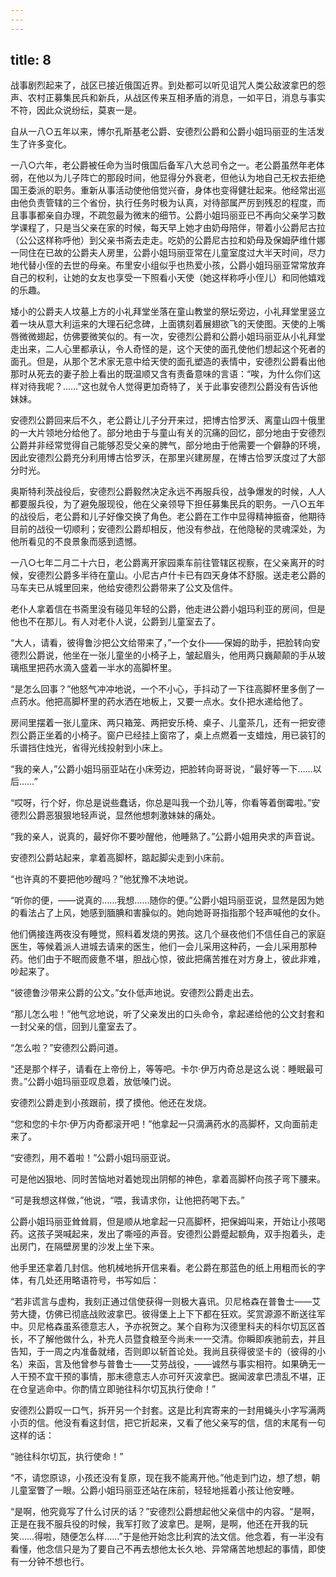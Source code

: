 ```yaml
---
---
---
```

title: 8
---





战事剧烈起来了，战区已接近俄国近界。到处都可以听见诅咒人类公敌波拿巴的怨声、农村正募集民兵和新兵，从战区传来互相矛盾的消息，一如平日，消息与事实不符，因此众说纷纭，莫衷一是。

自从一八○五年以来，博尔孔斯基老公爵、安德烈公爵和公爵小姐玛丽亚的生活发生了许多变化。

一八○六年，老公爵被任命为当时俄国后备军八大总司令之一。老公爵虽然年老体弱，在他以为儿子阵亡的那段时间，他显得分外衰老，但他认为地自己无权去拒绝国王委派的职务。重新从事活动使他倍觉兴奋，身体也变得健壮起来。他经常出巡由他负责管辖的三个省份，执行任务时极为认真，对待部属严厉到残忍的程度，而且事事都亲自办理，不疏忽最为微末的细节。公爵小姐玛丽亚已不再向父亲学习数学课程了，只是当父亲在家的时候，每天早上她才由奶母陪伴，带着小公爵尼古拉（公公这样称呼他）到父亲书斋去走走。吃奶的公爵尼古拉和奶母及保姆萨维什娜一同住在已故的公爵夫人房里，公爵小姐玛丽亚常在儿童室度过大半天时间，尽力地代替小侄的去世的母亲。布里安小组似乎也热爱小孩，公爵小姐玛丽亚常常放弃自己的权利，让她的女友也享受一下照看小天使（她这样称呼小侄儿）和同他嬉戏的乐趣。

矮小的公爵夫人坟墓上方的小礼拜堂坐落在童山教堂的祭坛旁边，小礼拜堂里竖立着一块从意大利运来的大理石纪念碑，上面镌刻着展翅欲飞的天使图。天使的上嘴唇微微翅起，仿佛要微笑似的。有一次，安德烈公爵和公爵小姐玛丽亚从小礼拜堂走出来，二人心里都承认，令人奇怪的是，这个天使的面孔使他们想起这个死者的面孔。但是，从那个艺术家无意中给天使的面孔塑造的表情中，安德烈公爵看出他那时从死去的妻子脸上看出的既温顺又含有责备意味的言语：“唉，为什么你们这样对待我呢？……”这也就令人觉得更加奇特了，关于此事安德烈公爵没有告诉他妹妹。

安德烈公爵回来后不久，老公爵让儿子分开来过，把博古恰罗沃、离童山四十俄里的一大片领地分给他了。部分地由于与童山有关的沉痛的回忆，部分地由于安德烈公爵并非经常觉得自己能够忍受父亲的脾气，部分地由于他需要一个僻静的环境，因此安德烈公爵充分利用博古恰罗沃，在那里兴建房屋，在博古恰罗沃度过了大部分时光。

奥斯特利茨战役后，安德烈公爵毅然决定永远不再服兵役，战争爆发的时候，人人都要服兵役，为了避免服现役，他在父亲领导下担任募集民兵的职务。一八○五年的战役后，老公爵和儿子好像交换了角色。老公爵在工作中显得精神振奋，他期待目前的战役一切顺利；安德烈公爵却相反，他没有参战，在他隐秘的灵魂深处，为他所看见的不良景象而感到遗憾。

一八○七年二月二十六日，老公爵离开家园乘车前往管辖区视察，在父亲离开的时候，安德烈公爵多半待在童山。小尼古卢什卡已有四天身体不舒服。送走老公爵的马车夫已从城里回来，他给安德烈公爵带来了公文及信件。

老仆人拿着信在书斋里没有碰见年轻的公爵，他走进公爵小姐玛利亚的房间，但是他也不在那儿。有人对老仆人说，公爵到儿童室去了。

“大人，请看，彼得鲁沙把公文给带来了，”一个女仆——保姆的助手，把脸转向安德烈公爵说，他坐在一张儿童坐的小椅子上，皱起眉头，他用两只巍颠颠的手从玻璃瓶里把药水滴入盛着一半水的高脚杯里。

“是怎么回事？”他怒气冲冲地说，一个不小心，手抖动了一下往高脚杯里多倒了一点药水。他把高脚杯里的药水洒在地板上，又要一点水。女仆把水递给他了。

房间里摆着一张儿童床、两只箱笼、两把安乐椅、桌子、儿童茶几，还有一把安德烈公爵正坐着的小椅子。窗户已经挂上窗帘了，桌上点燃着一支蜡烛，用已装钉的乐谱挡住烛光，省得光线投射到小床上。

“我的亲人，”公爵小姐玛丽亚站在小床旁边，把脸转向哥哥说，“最好等一下……以后……”

“哎呀，行个好，你总是说些蠢话，你总是叫我一个劲儿等，你看等着倒霉啦。”安德烈公爵恶狠狠地轻声说，显然他想刺激妹妹的痛处。

“我的亲人，说真的，最好你不要吵醒他，他睡熟了。”公爵小姐用央求的声音说。

安德烈公爵站起来，拿着高脚杯，踮起脚尖走到小床前。

“也许真的不要把他吵醒吗？”他犹豫不决地说。

“听你的便，——说真的……我想……随你的便。”公爵小姐玛丽亚说，显然是因为她的看法占了上风，她感到腼腆和害臊似的。她向她哥哥指指那个轻声喊他的女仆。

他们俩接连两夜没有睡觉，照料着发烧的男孩。这几个昼夜他们不信任自己的家庭医生，等候着派人进城去请来的医生，他们一会儿采用这种药，一会儿采用那种药。他们由于不眠而疲惫不堪，胆战心惊，彼此把痛苦推在对方身上，彼此非难，吵起来了。

“彼德鲁沙带来公爵的公文。”女仆低声地说。安德烈公爵走出去。

“那儿怎么啦！”他气忿地说，听了父亲发出的口头命令，拿起递给他的公文封套和一封父亲的信，回到儿童室去了。

“怎么啦？”安德烈公爵问道。

“还是那个样子，请看在上帝份上，等等吧。卡尔·伊万内奇总是这么说：睡眠最可贵。”公爵小姐玛丽亚叹息着，放低嗓门说。

安德烈公爵走到小孩跟前，摸了摸他。他还在发烧。

“您和您的卡尔·伊万内奇都滚开吧！”他拿起一只滴满药水的高脚杯，又向面前走来了。

“安德烈，用不着啦！”公爵小姐玛丽亚说。

可是他凶狠地、同时苦恼地对着她现出阴郁的神色，拿着高脚杯向孩子弯下腰来。

“可是我想这样做，”他说，“喂，我请求你，让他把药喝下去。”

公爵小姐玛丽亚耸耸肩，但是顺从地拿起一只高脚杯，把保姆叫来，开始让小孩喝药。这孩子哭喊起来，发出了嘶哑的声音。安德烈公爵蹙起额角，双手抱着头，走出房门，在隔壁房里的沙发上坐下来。

他手里还拿着几封信。他机械地拆开信来看。老公爵在那蓝色的纸上用粗而长的字体，有几处还用略语符号，书写如后：

“若非谎言与虚构，我刻正通过信使获得一则极大喜讯。贝尼格森在普鲁士——艾劳大捷，仿佛已彻底战败波拿巴。彼得堡上上下下都在狂欢。奖赏源源不断送往军中。贝尼格森虽系德意志人，予亦祝贺之。某个自称为汉德里科夫的科尔切瓦区首长，不了解他做什么，补充人员暨食粮至今尚未一一交清。你瞬即疾驰前去，并且告知，于一周之内准备就绪，否则即以斩首论处。我尚且获得彼坚卡的（彼得的小名）来函，言及他曾参与普鲁士——艾劳战役，——诚然与事实相符。如果确无一人干预不宜干预的事情，那末德意志人亦可歼灭波拿巴。据闻波拿巴溃乱不堪，正在仓皇逃命中。你酌情立即驰往科尔切瓦执行使命！”

安德烈公爵叹一口气，拆开另一个封套。这是比利宾寄来的一封用蝇头小字写满两小页的信。他没有看这封信，把它折起来，又看了他父亲写的信，信的末尾有一句这样的话：

“驰往科尔切瓦，执行使命！”

“不，请您原谅，小孩还没有复原，现在我不能离开他。”他走到门边，想了想，朝儿童室瞥了一眼。公爵小姐玛丽亚还站在床前，轻轻地摇着小孩让他安睡。

“是啊，他究竟写了什么讨厌的话？”安德烈公爵想起他父亲信中的内容。“是啊，正是在我不服兵役的时候，我军打败了波拿巴。是啊，是啊，他还在开我的玩笑……得啦，随便怎么样……”于是他开始念比利宾的法文信。他念着，有一半没有看懂，他念信只是为了要自己不再去想他太长久地、异常痛苦地想起的事情，即使有一分钟不想也行。